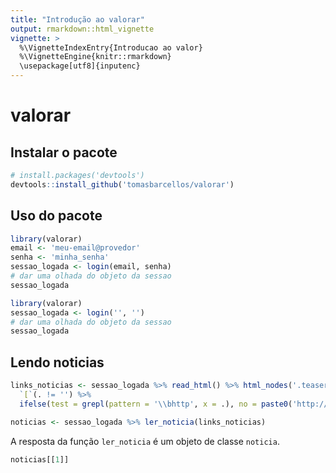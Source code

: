 ```yaml
---
title: "Introdução ao valorar"
output: rmarkdown::html_vignette
vignette: >
  %\VignetteIndexEntry{Introducao ao valor}
  %\VignetteEngine{knitr::rmarkdown}
  \usepackage[utf8]{inputenc}
---
```


# valorar

## Instalar o pacote

```r
# install.packages('devtools')
devtools::install_github('tomasbarcellos/valorar')
```

## Uso do pacote

```r
library(valorar)
email <- 'meu-email@provedor'
senha <- 'minha_senha'
sessao_logada <- login(email, senha)
# dar uma olhada do objeto da sessao
sessao_logada
```

```r
library(valorar)
sessao_logada <- login('', '')
# dar uma olhada do objeto da sessao
sessao_logada
```

## Lendo noticias

```r
links_noticias <- sessao_logada %>% read_html() %>% html_nodes('.teaser-title a') %>% html_attr('href') %>% 
  `[`(. != '') %>% 
  ifelse(test = grepl(pattern = '\\bhttp', x = .), no = paste0('http://www.valor.com.br', .))

noticias <- sessao_logada %>% ler_noticia(links_noticias)
```

A resposta da função `ler_noticia` é um objeto de classe `noticia`.

```r
noticias[[1]]
```

